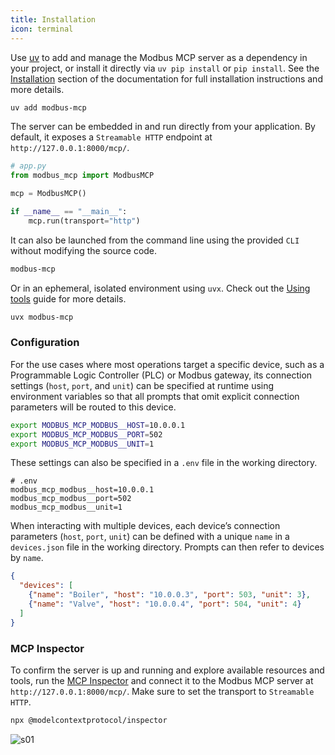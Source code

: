 ```yaml
---
title: Installation
icon: terminal
---
```


Use [uv](https://github.com/astral-sh/uv) to add and manage the Modbus MCP server as a dependency in your project, or install it directly via `uv pip install` or `pip install`. See the [Installation](https://github.com/ezhuk/modbus-mcp/blob/main/docs/modbus-mcp/installation.mdx) section of the documentation for full installation instructions and more details.

```bash
uv add modbus-mcp
```

The server can be embedded in and run directly from your application. By default, it exposes a `Streamable HTTP` endpoint at `http://127.0.0.1:8000/mcp/`.

```python
# app.py
from modbus_mcp import ModbusMCP

mcp = ModbusMCP()

if __name__ == "__main__":
    mcp.run(transport="http")
```

It can also be launched from the command line using the provided `CLI` without modifying the source code.

```bash
modbus-mcp
```

Or in an ephemeral, isolated environment using `uvx`. Check out the [Using tools](https://docs.astral.sh/uv/guides/tools/) guide for more details.

```bash
uvx modbus-mcp
```

### Configuration

For the use cases where most operations target a specific device, such as a Programmable Logic Controller (PLC) or Modbus gateway, its connection settings (`host`, `port`, and `unit`) can be specified at runtime using environment variables so that all prompts that omit explicit connection parameters will be routed to this device.

```bash
export MODBUS_MCP_MODBUS__HOST=10.0.0.1
export MODBUS_MCP_MODBUS__PORT=502
export MODBUS_MCP_MODBUS__UNIT=1
```

These settings can also be specified in a `.env` file in the working directory.

```text
# .env
modbus_mcp_modbus__host=10.0.0.1
modbus_mcp_modbus__port=502
modbus_mcp_modbus__unit=1
```

When interacting with multiple devices, each device’s connection parameters (`host`, `port`, `unit`) can be defined with a unique `name` in a `devices.json` file in the working directory. Prompts can then refer to devices by `name`.

```json
{
  "devices": [
    {"name": "Boiler", "host": "10.0.0.3", "port": 503, "unit": 3},
    {"name": "Valve", "host": "10.0.0.4", "port": 504, "unit": 4}
  ]
}
```

### MCP Inspector

To confirm the server is up and running and explore available resources and tools, run the [MCP Inspector](https://modelcontextprotocol.io/docs/tools/inspector) and connect it to the Modbus MCP server at `http://127.0.0.1:8000/mcp/`. Make sure to set the transport to `Streamable HTTP`.

```bash
npx @modelcontextprotocol/inspector
```

![s01](https://github.com/user-attachments/assets/e3673921-0396-4561-8640-884e9cef609a)
